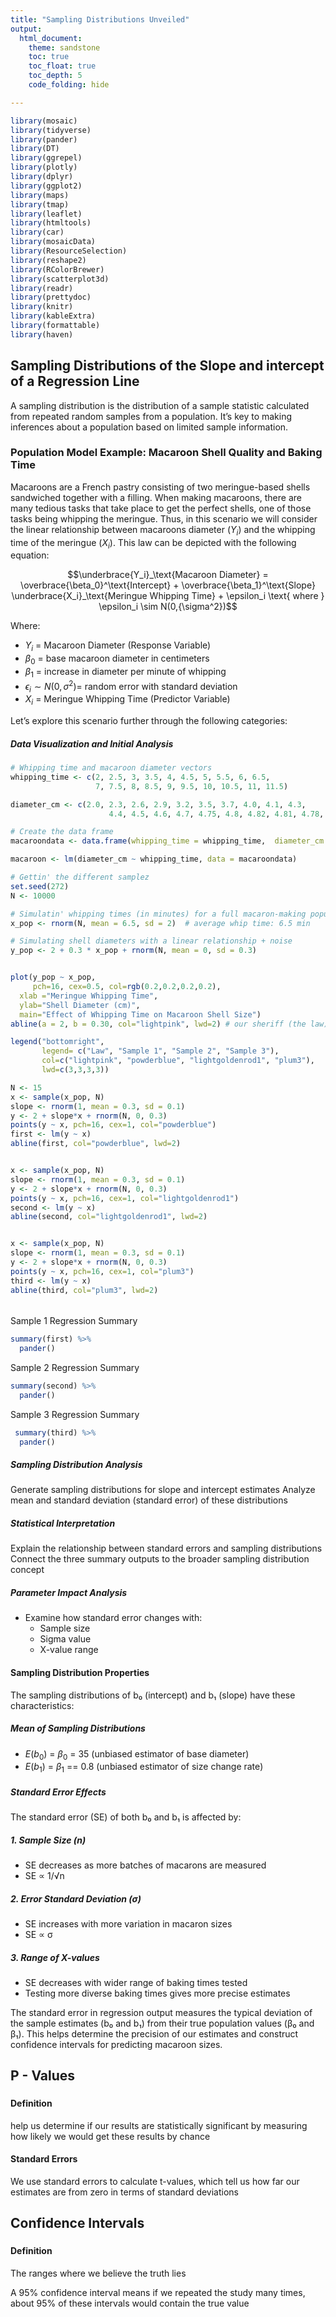 ```yaml
---
title: "Sampling Distributions Unveiled"
output: 
  html_document:
    theme: sandstone
    toc: true
    toc_float: true
    toc_depth: 5
    code_folding: hide

---
```


```r
library(mosaic)
library(tidyverse)
library(pander)
library(DT)
library(ggrepel)
library(plotly)
library(dplyr)
library(ggplot2)
library(maps)
library(tmap)
library(leaflet)
library(htmltools)
library(car)
library(mosaicData)
library(ResourceSelection)
library(reshape2)
library(RColorBrewer)
library(scatterplot3d)
library(readr)
library(prettydoc)
library(knitr)
library(kableExtra)
library(formattable)
library(haven)

```

## Sampling Distributions of the Slope and intercept of a Regression Line 

A sampling distribution is the distribution of a sample statistic calculated from repeated random samples from a population. It's key to making inferences about a population based on limited sample information.


### Population Model Example: Macaroon Shell Quality and Baking Time

Macaroons are a French pastry consisting of two meringue-based shells sandwiched together with a filling. When making macaroons, there are many tedious tasks that take place to get the perfect shells, one of those tasks being whipping the meringue. Thus, in this scenario we will consider the linear relationship between macaroons diameter ($Y_i$) and the whipping time of the meringue ($X_i$). This law can be depicted with the following equation:

$$\underbrace{Y_i}_\text{Macaroon Diameter} = \overbrace{\beta_0}^\text{Intercept} + \overbrace{\beta_1}^\text{Slope} \underbrace{X_i}_\text{Meringue Whipping Time} + \epsilon_i \text{ where } \epsilon_i \sim N(0,{\sigma^2})$$

Where:

- $Y_i$ = Macaroon Diameter (Response Variable)
- $\beta_0$ = base macaroon diameter in centimeters
- $\beta_1$ = increase in diameter per minute of whipping
- $\epsilon_i \sim N(0,\sigma^2)$=  random error with standard deviation
- $X_i$ = Meringue Whipping Time (Predictor Variable)


Let's explore this scenario further through the following categories: 

#### { .tabset .tabset-pills }


##### Data Visualization and Initial Analysis

```r
# Whipping time and macaroon diameter vectors
whipping_time <- c(2, 2.5, 3, 3.5, 4, 4.5, 5, 5.5, 6, 6.5,
                   7, 7.5, 8, 8.5, 9, 9.5, 10, 10.5, 11, 11.5)

diameter_cm <- c(2.0, 2.3, 2.6, 2.9, 3.2, 3.5, 3.7, 4.0, 4.1, 4.3,
                      4.4, 4.5, 4.6, 4.7, 4.75, 4.8, 4.82, 4.81, 4.78, 4.75)

# Create the data frame
macaroondata <- data.frame(whipping_time = whipping_time,  diameter_cm = diameter_cm)

macaroon <- lm(diameter_cm ~ whipping_time, data = macaroondata)

# Gettin' the different samplez
set.seed(272)
N <- 10000

# Simulatin' whipping times (in minutes) for a full macaron-making population
x_pop <- rnorm(N, mean = 6.5, sd = 2)  # average whip time: 6.5 min

# Simulating shell diameters with a linear relationship + noise
y_pop <- 2 + 0.3 * x_pop + rnorm(N, mean = 0, sd = 0.3)


plot(y_pop ~ x_pop, 
     pch=16, cex=0.5, col=rgb(0.2,0.2,0.2,0.2),
  xlab ="Meringue Whipping Time", 
  ylab="Shell Diameter (cm)", 
  main="Effect of Whipping Time on Macaroon Shell Size")
abline(a = 2, b = 0.30, col="lightpink", lwd=2) # our sheriff (the law)

legend("bottomright", 
       legend= c("Law", "Sample 1", "Sample 2", "Sample 3"), 
       col=c("lightpink", "powderblue", "lightgoldenrod1", "plum3"),
       lwd=c(3,3,3,3))

N <- 15
x <- sample(x_pop, N)
slope <- rnorm(1, mean = 0.3, sd = 0.1)
y <- 2 + slope*x + rnorm(N, 0, 0.3)
points(y ~ x, pch=16, cex=1, col="powderblue")
first <- lm(y ~ x)
abline(first, col="powderblue", lwd=2)


x <- sample(x_pop, N)
slope <- rnorm(1, mean = 0.3, sd = 0.1)
y <- 2 + slope*x + rnorm(N, 0, 0.3)
points(y ~ x, pch=16, cex=1, col="lightgoldenrod1")
second <- lm(y ~ x)
abline(second, col="lightgoldenrod1", lwd=2)


x <- sample(x_pop, N)
slope <- rnorm(1, mean = 0.3, sd = 0.1)
y <- 2 + slope*x + rnorm(N, 0, 0.3)
points(y ~ x, pch=16, cex=1, col="plum3")
third <- lm(y ~ x)
abline(third, col="plum3", lwd=2)

```

###### { .tabset .tabset-fade }

####### Sample 1 Regression Summary


```r
summary(first) %>%
  pander()
```


####### Sample 2 Regression Summary

```r
summary(second) %>%
  pander()

```


####### Sample 3 Regression Summary

```r
 summary(third) %>%
  pander()
```



##### Sampling Distribution Analysis

Generate sampling distributions for slope and intercept estimates
 Analyze mean and standard deviation (standard error) of these distributions

##### Statistical Interpretation

Explain the relationship between standard errors and sampling distributions
 Connect the three summary outputs to the broader sampling distribution concept

##### Parameter Impact Analysis

- Examine how standard error changes with:
    - Sample size
    - Sigma value
    - X-value range
    
    


#### Sampling Distribution Properties

The sampling distributions of b₀ (intercept) and b₁ (slope) have these characteristics:

##### Mean of Sampling Distributions

- $E(b_0)$ = $\beta_0$ = 35 (unbiased estimator of base diameter)
- $E(b_1)$ = $\beta_1$ == 0.8 (unbiased estimator of size change rate)

##### Standard Error Effects

The standard error (SE) of both b₀ and b₁ is affected by:

##### 1. Sample Size (n)

- SE decreases as more batches of macarons are measured
- SE ∝ 1/√n

##### 2. Error Standard Deviation (σ)

- SE increases with more variation in macaron sizes
- SE ∝ σ

##### 3. Range of X-values

- SE decreases with wider range of baking times tested
- Testing more diverse baking times gives more precise estimates

The standard error in regression output measures the typical deviation of the sample estimates (b₀ and b₁) from their true population values (β₀ and β₁). This helps determine the precision of our estimates and construct confidence intervals for predicting macaroon sizes.




## P - Values

### { .tabset .tabset-pills }

#### Definition

help us determine if our results are statistically significant by measuring how likely we would get these results by chance

#### Standard Errors

We use standard errors to calculate t-values, which tell us how far our estimates are from zero in terms of standard deviations




## Confidence Intervals

### { .tabset .tabset-pills }

#### Definition

The ranges where we believe the truth lies

A 95% confidence interval means if we repeated the study many times, about 95% of these intervals would contain the true value



